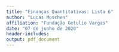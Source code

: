 ```yaml
---
title: "Finanças Quantitativas: Lista 6"
author: "Lucas Moschen"
affiliation: "Fundação Getulio Vargas"
date: "07 de junho de 2020"
header-includes:
output: pdf_document
---
```

